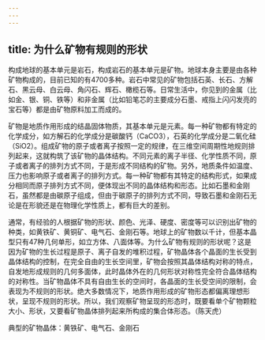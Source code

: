 ```yaml
---
---
---
```

title: 为什么矿物有规则的形状
---




构成地球的基本单元是岩石，构成岩石的基本单元是矿物。地球本身主要是由各种矿物构成的，目前已知的有4700多种。岩石中常见的矿物包括石英、长石、方解石、黑云母、白云母、角闪石、辉石、橄榄石等。日常生活中，你见到的金属（比如金、银、铜、铁等）和非金属（比如铅笔芯的主要成分石墨、戒指上闪闪发亮的宝石等）都是由矿物原料加工而成的。

矿物是地质作用形成的结晶固体物质，其基本单元是元素。每一种矿物都有特定的化学成分，如方解石的化学成分是碳酸钙（CaCO3），石英的化学成分是二氧化硅（SiO2）。组成矿物的原子或者离子按照一定的规律，在三维空间周期性地规则排列起来，这就构筑了该矿物的晶体结构。不同元素的离子半径、化学性质不同，原子或者离子的排列方式不同，于是形成不同结构的矿物。另外，地质条件如温度、压力也影响原子或者离子的排列方式。每一种矿物都有其特定的结构形式，如果成分相同而原子排列方式不同，便体现出不同的晶体结构和形态。比如石墨和金刚石，虽然都是由碳原子组成，但由于碳原子的排列方式不同，导致石墨和金刚石无论是在形貌还是在物理化学性质上，都有巨大的差别。

通常，有经验的人根据矿物的形状、颜色、光泽、硬度、密度等可以识别出矿物的种类，如黄铁矿、黄铜矿、电气石、金刚石等。地球上的矿物数以千计，但基本晶型只有47种几何单形，如立方体、八面体等。为什么矿物有规则的形状呢？这是因为矿物的生长过程是原子、离子自发的堆积过程，矿物晶体各个晶面的生长受到晶体结构的控制，在完全自由的生长空间里，矿物会按照其晶体结构对称的特点，自发地形成规则的几何多面体，此时晶体外在的几何形状对称性完全符合晶体结构的对称性。当矿物晶体不具有自由生长的空间时，各晶面的生长受空间的限制，会表现为不规则的形状。绝大多数情况下，地质作用形成的矿物形态都偏离理想形状，呈现不规则的形状。所以，我们观察矿物呈现的形态时，既要看单个矿物颗粒大小、形状，又要看矿物晶体排列起来所构成的集合体形态。（陈天虎）

典型的矿物晶体：黄铁矿、电气石、金刚石
